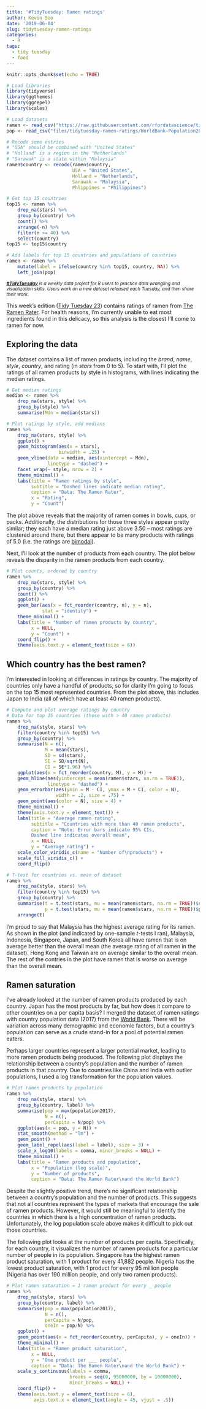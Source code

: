 ```yaml
---
title: '#TidyTuesday: Ramen ratings'
author: Kevin Soo
date: '2019-06-04'
slug: tidytuesday-ramen-ratings
categories:
  - R
tags:
  - tidy tuesday
  - food
---
```


```r
knitr::opts_chunk$set(echo = TRUE)

# Load libraries
library(tidyverse)
library(ggthemes)
library(ggrepel)
library(scales)

# Load datasets
ramen <- read_csv("https://raw.githubusercontent.com/rfordatascience/tidytuesday/master/data/2019/2019-06-04/ramen_ratings.csv")
pop <- read_csv("files/tidytuesday-ramen-ratings/WorldBank-Population2017.csv")

# Recode some entries
# "USA" should be combined with "United States"
# "Holland" is a region in the "Netherlands"
# "Sarawak" is a state within "Malaysia"
ramen$country <- recode(ramen$country, 
                        USA = "United States",
                        Holland = "Netherlands",
                        Sarawak = "Malaysia",
                        Phlippines = "Philippines")

# Get top 15 countries
top15 <- ramen %>%
    drop_na(stars) %>%
    group_by(country) %>%
    count() %>%
    arrange(-n) %>%
    filter(n >= 40) %>%
    select(country)
top15 <- top15$country

# Add labels for top 15 countries and populations of countries
ramen <- ramen %>%
    mutate(label = ifelse(country %in% top15, country, NA)) %>%
    left_join(pop)
```

<small>*[**#TidyTuesday**](https://github.com/rfordatascience/tidytuesday) is a weekly data project for R users to practice data wrangling and visualization skills. Users work on a new dataset released each Tuesday, and then share their work.*</small>

This week's edition ([Tidy Tuesday 23](https://github.com/rfordatascience/tidytuesday/tree/master/data/2019/2019-06-04)) contains ratings of ramen from [The Ramen Rater](https://www.theramenrater.com/resources-2/the-list/). For health reasons, I'm currently unable to eat most ingredients found in this delicacy, so this analysis is the closest I'll come to ramen for now.

## Exploring the data

The dataset contains a list of ramen products, including the *brand*, *name*, *style*, *country*, and rating (in *stars* from 0 to 5). To start with, I'll plot the ratings of all ramen products by style in histograms, with lines indicating the median ratings.

```r
# Get median ratings
median <- ramen %>%
    drop_na(stars, style) %>%
    group_by(style) %>%
    summarise(Mdn = median(stars))

# Plot ratings by style, add medians
ramen %>% 
    drop_na(stars, style) %>%
    ggplot() +
    geom_histogram(aes(x = stars), 
                   binwidth = .25) +
    geom_vline(data = median, aes(xintercept = Mdn), 
               linetype = "dashed") +
    facet_wrap(~ style, nrow = 2) +
    theme_minimal() +
    labs(title = "Ramen ratings by style",
         subtitle = "Dashed lines indicate median rating",
         caption = "Data: The Ramen Rater",
         x = "Rating", 
         y = "Count")
```

The plot above reveals that the majority of ramen comes in bowls, cups, or packs. Additionally, the distributions for those three styles appear pretty similar; they each have a median rating just above 3.50 -- most ratings are clustered around there, but there appear to be many products with ratings of 5.0 (i.e. the ratings are [bimodal](https://en.wikipedia.org/wiki/Multimodal_distribution)).

Next, I'll look at the number of products from each country. The plot below reveals the disparity in the ramen products from each country.

```r
# Plot counts, ordered by country
ramen %>% 
    drop_na(stars, style) %>%
    group_by(country) %>%
    count() %>%
    ggplot() +
    geom_bar(aes(x = fct_reorder(country, n), y = n), 
             stat = "identity") +
    theme_minimal() +
    labs(title = "Number of ramen products by country",
         x = NULL,
         y = "Count") +
    coord_flip() +
    theme(axis.text.y = element_text(size = 6))
```

## Which country has the best ramen?

I'm interested in looking at differences in ratings by country. The majority of countries only have a handful of products, so for clarity I'm going to focus on the top 15 most represented countries. From the plot above, this includes Japan to India (all of which have at least 40 ramen products). 

```r
# Compute and plot average ratings by country
# Data for top 15 countries (those with > 40 ramen products)
ramen %>%
    drop_na(style, stars) %>%
    filter(country %in% top15) %>%
    group_by(country) %>%
    summarise(N = n(), 
              M = mean(stars), 
              SD = sd(stars), 
              SE = SD/sqrt(N), 
              CI = SE*1.96) %>%
    ggplot(aes(x = fct_reorder(country, M), y = M)) +
    geom_hline(aes(yintercept = mean(ramen$stars, na.rm = TRUE)), 
               linetype = "dashed") +
    geom_errorbar(aes(ymin = M - CI, ymax = M + CI, color = N), 
                  width = .2, size = .75) +
    geom_point(aes(color = N), size = 4) +
    theme_minimal() +
    theme(axis.text.y = element_text()) +
    labs(title = "Average ramen rating",
         subtitle = "Countries with more than 40 ramen products",
         caption = "Note: Error bars indicate 95% CIs,
         Dashed line indicates overall mean",
         x = NULL,
         y = "Average rating") +
    scale_color_viridis_c(name = "Number of\nproducts") +
    scale_fill_viridis_c() +
    coord_flip()
```

```r
# T-test for countries vs. mean of dataset
ramen %>%
    drop_na(style, stars) %>%
    filter(country %in% top15) %>%
    group_by(country) %>%
    summarise(t = t.test(stars, mu = mean(ramen$stars, na.rm = TRUE))$statistic,
              p = t.test(stars, mu = mean(ramen$stars, na.rm = TRUE))$p.value) %>%
    arrange(t)
```

I'm proud to say that Malaysia has the highest average rating for its ramen. As shown in the plot (and indicated by one-sample *t*-tests I ran), Malaysia, Indonesia, Singapore, Japan, and South Korea all have ramen that is on average better than the overall mean (the average rating of all ramen in the dataset). Hong Kong and Taiwan are on average similar to the overall mean. The rest of the contries in the plot have ramen that is worse on average than the overall mean.

## Ramen saturation

I've already looked at the number of ramen products produced by each country. Japan has the most products by far, but how does it compare to other countries on a per capita basis? I merged the dataset of ramen ratings with country population data (2017) from the [World Bank](https://data.worldbank.org/indicator/sp.pop.totl). There will be variation across many demographic and economic factors, but a country's population can serve as a crude stand-in for a pool of potential ramen eaters. 

Perhaps larger countries represent a larger potential market, leading to more ramen products being produced. The following plot displays the relationship between a country's population and the number of ramen products in that country. Due to countries like China and India with outlier populations, I used a log transformation for the population values. 

```r
# Plot ramen products by population
ramen %>%
    drop_na(style, stars) %>%
    group_by(country, label) %>%
    summarise(pop = max(population2017), 
              N = n(),
              perCapita = N/pop) %>%
    ggplot(aes(x = pop, y = N)) +
    stat_smooth(method = "lm") +
    geom_point() +
    geom_label_repel(aes(label = label), size = 3) +
    scale_x_log10(labels = comma, minor_breaks = NULL) +
    theme_minimal() +
    labs(title = "Ramen products and population",
         x = "Population (log scale)",
         y = "Number of products",
         caption = "Data: The Ramen Rater\nand the World Bank")
```

Despite the slightly positive trend, there's no significant relationship between a country's population and the number of products. This suggests that not all countries represent the types of markets that encourage the sale of ramen products. However, it would still be meaningful to identify the countries in which there is a high concentration of ramen products. Unfortunately, the log population scale above makes it difficult to pick out those countries.

The following plot looks at the number of products per capita. Specifically, for each country, it visualizes the number of ramen products for a particular number of people in its population. Singapore has the highest ramen product saturation, with 1 product for every 41,882 people. Nigeria has the lowest product saturation, with 1 product for every 95 million people (Nigeria has over 190 million people, and only two ramen products).

```r
# Plot ramen saturation = 1 ramen product for every _ people 
ramen %>%
    drop_na(style, stars) %>%
    group_by(country, label) %>%
    summarise(pop = max(population2017), 
              N = n(),
              perCapita = N/pop,
              oneIn = pop/N) %>%
    ggplot() +
    geom_point(aes(x = fct_reorder(country, perCapita), y = oneIn)) +
    theme_minimal() +
    labs(title = "Ramen product saturation",
         x = NULL,
         y = "One product per ___ people",
         caption = "Data: The Ramen Rater\nand the World Bank") +
    scale_y_continuous(labels = comma, 
                       breaks = seq(0, 95000000, by = 10000000),
                       minor_breaks = NULL) +
    coord_flip() +
    theme(axis.text.y = element_text(size = 6),
          axis.text.x = element_text(angle = 45, vjust = .5))
```

